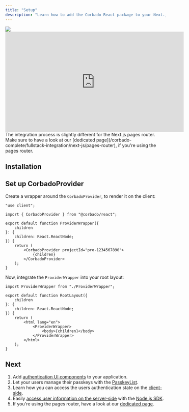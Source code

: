 ```yaml
---
title: "Setup"
description: "Learn how to add the Corbado React package to your Next.js application."
---
```



<a href="https://app.corbado.com/integration-guides/nextjs" target="_blank">
  <img noZoom src="https://github.com/user-attachments/assets/7859201b-a345-4b68-b336-6e2edcc6577b" />
</a>

<iframe
  width="560"
  height="315"
  src="https://www.youtube.com/embed/4XSnieeHapM"
  title="Passkeys Next.js: How to Implement Passkeys in Next.js Apps"
  frameborder="0"
  allow="accelerometer; autoplay; clipboard-write; encrypted-media; gyroscope; picture-in-picture"
  allowfullscreen
></iframe>

<Note>
    The integration process is slightly different for the Next.js pages router.
    Make sure to have a look at our [dedicated page](/corbado-complete/fullstack-integration/next-js/pages-router), if you're using the pages router.
</Note>

## Installation

<Installation />

## Set up CorbadoProvider

Create a wrapper around the `CorbadoProvider`, to render it on the client:

```tsx ProviderWrapper.tsx
"use client";

import { CorbadoProvider } from "@corbado/react";

export default function ProviderWrapper({
    children
}: {
    children: React.ReactNode;
}) {
    return (
        <CorbadoProvider projectId="pro-1234567890">
            {children}
        </CorbadoProvider>
    );
}
```

Now, integrate the `ProviderWrapper` into your root layout:

```tsx layout.tsx
import ProviderWrapper from "./ProviderWrapper";

export default function RootLayout({
    children
}: {
    children: React.ReactNode;
}) {
    return (
        <html lang="en">
            <ProviderWrapper>
                <body>{children}</body>
            </ProviderWrapper>
        </html>
    );
}
```

<CorbadoProviderReference />

## Next

1. Add [authentication UI components](/corbado-complete/fullstack-integration/next-js/corbadoauth) to your application.
2. Let your users manage their passkeys with the [PasskeyList](/corbado-complete/fullstack-integration/next-js/passkeylist).
3. Learn how you can access the users authentication state on the [client-side](/corbado-complete/fullstack-integration/next-js/authentication-state-client).
4. Easily [access user information on the server-side](/corbado-complete/fullstack-integration/next-js/authentication-state-server)
with the [Node.js SDK](/corbado-complete/backend-integration/node-js-sdk).
5. If you're using the pages router, have a look at our [dedicated page](/corbado-complete/fullstack-integration/next-js/pages-router).